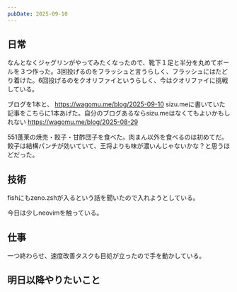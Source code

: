 ```yaml
---
pubDate: 2025-09-10
---
```



## 日常

なんとなくジャグリンがやってみたくなったので、靴下１足と半分を丸めてボールを３つ作った。3回投げるのをフラッシュと言うらしく、フラッシュにはたどり着けた。6回投げるのをクオリファイというらしく、今はクオリファイに挑戦している。

ブログを1本と、
https://wagomu.me/blog/2025-09-10
sizu.meに書いていた記事をこちらに1本あげた。自分のブログあるならsizu.meはなくてもよいかもしれない
https://wagomu.me/blog/2025-08-29


551蓬莱の焼売・餃子・甘酢団子を食べた。肉まん以外を食べるのは初めてだ。餃子は結構パンチが効いていて、王将よりも味が濃いんじゃないかな？と思うほどだった。

## 技術

fishにもzeno.zshが入るという話を聞いたので入れようとしている。

今日は少しneovimを触っている。


## 仕事

一つ終わらせ、速度改善タスクも目処が立ったので手を動かしている。


## 明日以降やりたいこと
